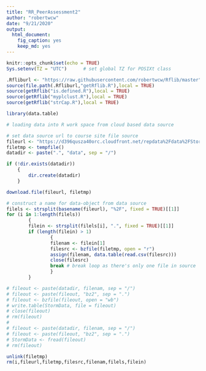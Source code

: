 ```yaml
---
title: "RR_PeerAssessment2"
author: "robertwcw"
date: "9/21/2020"
output: 
  html_document: 
    fig_caption: yes
    keep_md: yes
---
```


```r
knitr::opts_chunk$set(echo = TRUE)
Sys.setenv(TZ = "UTC")      # set global TZ for POSIXt class

.Rfliburl <- "https://raw.githubusercontent.com/robertwcw/Rflib/master"
source(file.path(.Rfliburl,"getRflib.R"),local = TRUE)
source(getRflib("is.defined.R"),local = TRUE)
source(getRflib("myplclust.R"),local = TRUE)
source(getRflib("strCap.R"),local = TRUE)

library(data.table)
```

```r
# loading data into R work space from cloud based data source

# set data source url to course site file source
fileurl <- "https://d396qusza40orc.cloudfront.net/repdata%2Fdata%2FStormData.csv.bz2"
filetmp <- tempfile()
datadir <- paste(".", "data", sep = "/")

if (!dir.exists(datadir)) 
    {
        dir.create(datadir)
    }

download.file(fileurl, filetmp)

# construct a name for data-object from data source
filels <- strsplit(basename(fileurl), "%2F", fixed = TRUE)[[1]]
for (i in 1:length(filels)) 
        {
        filein <- strsplit(filels[i], ".", fixed = TRUE)[[1]]
        if (length(filein) > 1) 
                {
                filenam <- filein[1]
                filesrc <- bzfile(filetmp, open = "r")
                assign(filenam, data.table(read.csv(filesrc)))
                close(filesrc)
                break # break loop as there's only one file in source
                }
        }

# fileout <- paste(datadir, filenam, sep = "/")
# fileout <- paste(fileout, "bz2", sep = ".")
# fileout <- bzfile(fileout, open = "wb")
# write.table(StormData, file = fileout)
# close(fileout)
# rm(fileout)
# 
# fileout <- paste(datadir, filenam, sep = "/")
# fileout <- paste(fileout, "bz2", sep = ".")
# StormData <- fread(fileout)
# rm(fileout)

unlink(filetmp)
rm(i,fileurl,filetmp,filesrc,filenam,filels,filein)
```



